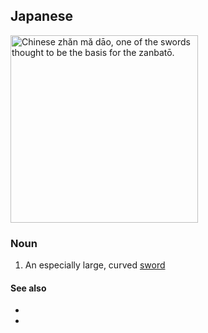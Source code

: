 ==Japanese==
[[File:Zhanmadao.jpg|thumb|300px|Chinese ''zhǎn mǎ dāo'', one of the swords thought to be the basis for the zanbatō.]]
{{ja-kanjitab|ざん|ば|とう|yomi=o}}

===Noun===
{{ja-noun|ざんばとう}}

# {{lb|ja|weaponry|sort=さんばとう'}} An especially large, curved [[sword]]

====See also====
* {{pedialite|lang=ja}}
* {{pedialite|Zanbatō}}